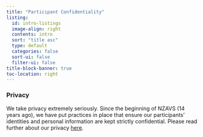 ```yaml
---
title: "Participant Confidentiality"
listing:
  id: intro-listings
  image-align: right
  contents: intro
  sort: "title asc"
  type: default
  categories: false
  sort-ui: false
  filter-ui: false
title-block-banner: true
toc-location: right
---
```



### Privacy

We take privacy extremely seriously. Since the beginning of NZAVS (14 years ago), we have put practices in place that ensure our participants' identities and personal information are kept strictly confidential. Please read further about our privacy [here](https://usman-afzali.github.io/muslim-flourishing-nz/projectdesc.html#privacy-and-retention).